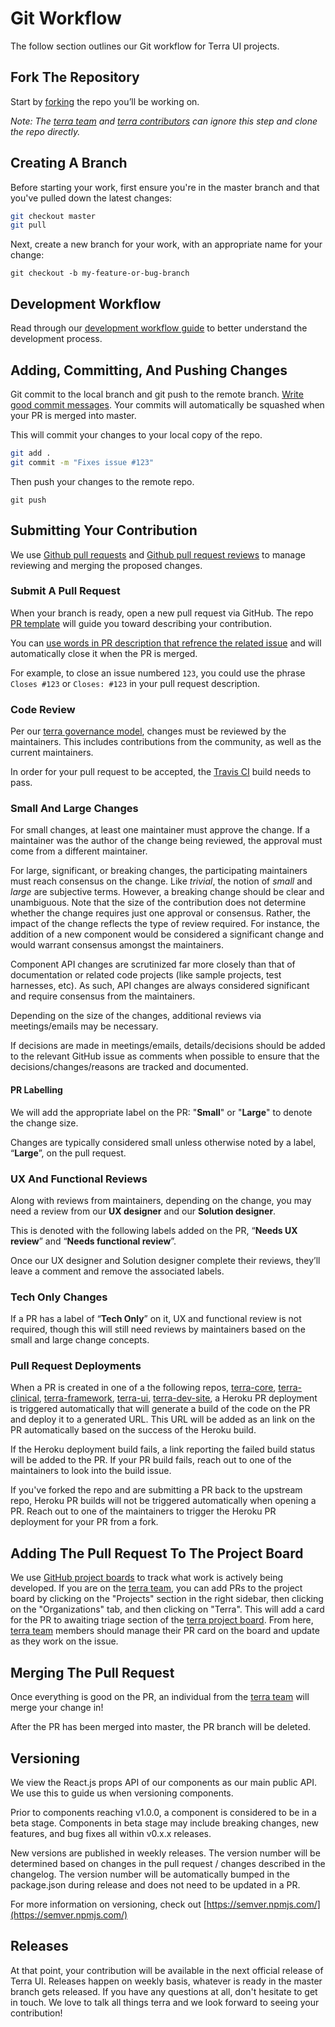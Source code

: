 
# Git Workflow

<div className="tui-illustration-grid">
<div className="tui-illustration-grid-col">

The follow section outlines our Git workflow for Terra UI projects.

## Fork The Repository

Start by [forking](https://help.github.com/articles/fork-a-repo/) the repo you’ll be working on.

_Note: The [terra team](https://github.com/orgs/cerner/teams/terra) and [terra contributors](https://github.com/orgs/cerner/teams/terra-contributors) can ignore this step and clone the repo directly._

## Creating A Branch

Before starting your work, first ensure you're in the master branch and that you've pulled down the latest changes:

```sh
git checkout master
git pull
```

Next, create a new branch for your work, with an appropriate name for your change:

`git checkout -b my-feature-or-bug-branch`

</div>
<div className="tui-illustration-grid-col tui-illustration-grid-col-illustration">
<DeveloperActivityIcon />
</div>
</div>

## Development Workflow

Read through our [development workflow guide](/#/contributing/terra-ui/developer-workflow) to better understand the development process.

## Adding, Committing, And Pushing Changes

Git commit to the local branch and git push to the remote branch. [Write good commit messages](http://tbaggery.com/2008/04/19/a-note-about-git-commit-messages.html).
Your commits will automatically be squashed when your PR is merged into master.

This will commit your changes to your local copy of the repo.

```sh
git add .
git commit -m "Fixes issue #123"
```

Then push your changes to the remote repo.

`git push`

## Submitting Your Contribution

We use [Github pull requests](https://help.github.com/articles/about-pull-requests/) and [Github pull request reviews](https://help.github.com/articles/about-pull-request-reviews/) to manage reviewing and merging the proposed changes.

### Submit A Pull Request

When your branch is ready, open a new pull request via GitHub. The repo [PR template](https://github.com/cerner/terra-ui/blob/master/.github/PULL_REQUEST_TEMPLATE.md) will guide you toward describing your contribution.

You can [use words in PR description that refrence the related issue](https://help.github.com/articles/closing-issues-using-keywords/) and will automatically close it when the PR is merged.

For example, to close an issue numbered `123`, you could use the phrase `Closes #123` or `Closes: #123` in your pull request description.

### Code Review

Per our [terra governance model](https://github.com/cerner/terra-ui/blob/master/GOVERNANCE.md), changes must be reviewed by the maintainers. This includes contributions from the community, as well as the current maintainers.

In order for your pull request to be accepted, the [Travis CI](https://travis-ci.org/) build needs to pass.

### Small And Large Changes

For small changes, at least one maintainer must approve the change. If a maintainer was the author of the change being reviewed, the approval must come from a different maintainer.

For large, significant, or breaking changes, the participating maintainers must reach consensus on the change. Like *trivial*, the notion of *small* and *large* are subjective terms. However, a breaking change should be clear and unambiguous. Note that the size of the contribution does not determine whether the change requires just one approval or consensus. Rather, the impact of the change reflects the type of review required. For instance, the addition of a new component would be considered a significant change and would warrant consensus amongst the maintainers.

Component API changes are scrutinized far more closely than that of documentation or related code projects (like sample projects, test harnesses, etc). As such, API changes are always considered significant and require consensus from the maintainers.

Depending on the size of the changes, additional reviews via meetings/emails may be necessary.

If decisions are made in meetings/emails, details/decisions should be added to the relevant GitHub issue as comments when possible to ensure that the decisions/changes/reasons are tracked and documented.

#### PR Labelling

We will add the appropriate label on the PR: "**Small**" or "**Large**" to denote the change size.

Changes are typically considered small unless otherwise noted by a label, “**Large**”, on the pull request.

### UX And Functional Reviews

Along with reviews from maintainers, depending on the change, you may need a review from our **UX designer** and our **Solution designer**.

This is denoted with the following labels added on the PR, “**Needs UX review**” and “**Needs functional review**”.

Once our UX designer and Solution designer complete their reviews, they’ll leave a comment and remove the associated labels.

### Tech Only Changes
If a PR has a label of “**Tech Only**” on it, UX and functional review is not required, though this will still need reviews by maintainers based on the small and large change concepts.

### Pull Request Deployments

When a PR is created in one of a the following repos, [terra-core](https://github.com/cerner/terra-core), [terra-clinical](https://github.com/cerner/terra-clinical), [terra-framework](https://github.com/cerner/terra-framework), [terra-ui](https://github.com/cerner/terra-ui), [terra-dev-site](https://github.com/cerner/terra-dev-site), a Heroku PR deployment is triggered automatically that will generate a build of the code on the PR and deploy it to a generated URL. This URL will be added as an link on the PR automatically based on the success of the Heroku build.

If the Heroku deployment build fails, a link reporting the failed build status will be added to the PR. If your PR build fails, reach out to one of the maintainers to look into the build issue.

If you've forked the repo and are submitting a PR back to the upstream repo, Heroku PR builds will not be triggered automatically when opening a PR. Reach out to one of the maintainers to trigger the Heroku PR deployment for your PR from a fork.

## Adding The Pull Request To The Project Board

We use [GitHub project boards](https://help.github.com/articles/about-project-boards/) to track what work is actively being developed. If you are on the [terra team](https://github.com/orgs/cerner/teams/terra), you can add PRs to the project board by clicking on the "Projects" section in the right sidebar, then clicking on the "Organizations" tab, and then clicking on "Terra". This will add a card for the PR to awaiting triage section of the [terra project board](https://github.com/orgs/cerner/projects/1). From here, [terra team](https://github.com/orgs/cerner/teams/terra) members should manage their PR card on the board and update as they work on the issue.

## Merging The Pull Request

Once everything is good on the PR, an individual from the [terra team](https://github.com/orgs/cerner/teams/terra) will merge your change in!

After the PR has been merged into master, the PR branch will be deleted.

## Versioning

We view the React.js props API of our components as our main public API. We use this to guide us when versioning components.

Prior to components reaching v1.0.0, a component is considered to be in a beta stage. Components in beta stage may include breaking changes, new features, and bug fixes all within v0.x.x releases.

New versions are published in weekly releases. The version number will be determined based on changes in the pull request / changes described in the changelog. The version number will be automatically bumped in the package.json during release and does not need to be updated in a PR.

For more information on versioning, check out [https://semver.npmjs.com/](https://semver.npmjs.com/)

## Releases

At that point, your contribution will be available in the next official release of Terra UI. Releases happen on weekly basis, whatever is ready in the master branch gets released. If you have any questions at all, don't hesitate to get in touch. We love to talk all things terra and we look forward to seeing your contribution!
